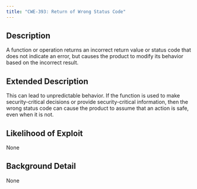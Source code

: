 ```yaml
---
title: "CWE-393: Return of Wrong Status Code"
---
```


## Description
A function or operation returns an incorrect return value or status code that does not indicate an error, but causes the product to modify its behavior based on the incorrect result.

## Extended Description
This can lead to unpredictable behavior. If the function is used to make security-critical decisions or provide security-critical information, then the wrong status code can cause the product to assume that an action is safe, even when it is not.

## Likelihood of Exploit
None

## Background Detail
None
        
